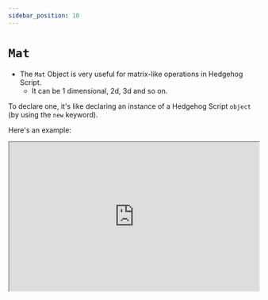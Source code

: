```yaml
---
sidebar_position: 10
---
```



# `Mat`

- The `Mat` Object is very useful for matrix-like operations in Hedgehog Script. 
  - It can be 1 dimensional, 2d, 3d and so on. 

To declare one, it's like declaring an instance of a Hedgehog Script `object` (by using the `new` keyword).

Here's an example:


  <iframe src="https://hlab.app/s/docs/mat1_hbook"
    width="100%"
    height="300px"/>


Don't forget to use `( )` to construct it!

:::info

When constructing a `Mat`, always have at least 2 layers of brackets. Something like `new Mat([1,2,3,4])` is forbidden.

:::

### We support many functions for matrices:

- Basic summation, multiplication, elementwise-operations, decompositions, processing data and much more.

  - It's all there, built-in, easy to use.

- However, those functions are located in the "Math" book (top navigation bar). In this section we simply give the basics.

Here are the fundamental properties of `Mat` objects:

`rows`, `cols`, `val`. Sub-properties include: `val.length`, `val[0].length`. 

There are vital for operating around a matrix. An example of some properties at play:



  <iframe src="https://hlab.app/s/docs/mat2_hbook"
    width="100%"
    height="700px"/>
<p>&nbsp;</p>

:::tip

Use the property `val` to transform a `Mat` into a raw `Array`:

`myMat_raw = myMat.val;`

Typical `Array` functions can now be performed on `myMat_raw`.
:::


All built in functions for Hedgehog Lab work for `Arrays`, `Tensor` objects and `Mat` objects. 

However, if you only have a normal `Array` you are limited to Hedgehog Script `Array` libraries. 

Here is an example of using `Mat` in a function:


  <iframe src="https://hlab.app/s/docs/mat3_hbook"
        width="100%"
    height="500px"/>


Overall, the `Mat` is a useful object in Hedgehog Script designed for matrix functions and operations. It can even model tensors. 

Check out the "Math" book to become more familiar. 



